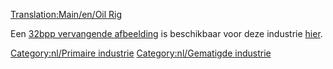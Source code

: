 [[Translation:Main/en/Oil Rig]]
{{Template:Industrieën/Nl
|image=Oilrig.png
|name=Olieplatform
|climates=[[Main/en/Klimaat/Nl#Gematigd|Gematigd]].
|accepts=[[Main/nl/Passagiers|Passagiers]].
|produces=[[Main/nl/Olie|Olie]], Passagiers.
|notes=Niet aanwezig in andere [[Main/nl/Klimaat|klimaten]]. Heeft een ingebouwd [[Main/nl/Vliegveld|Helipad]] en [[Main/nl/Bouw haven|haven]] voor alle [[Main/nl/Bedrijf|bedrijven]] om te gebruiken.
}}

Een [[Main/en/32bit Graphics Development#User Info|32bpp vervangende afbeelding]] is beschikbaar voor deze industrie [[Main/en/List of downloadable 32 bpp tars|hier]].

{{nl/Navbox Industrieën}}
[[Category:nl/Primaire industrie]]
[[Category:nl/Gematigde industrie]]